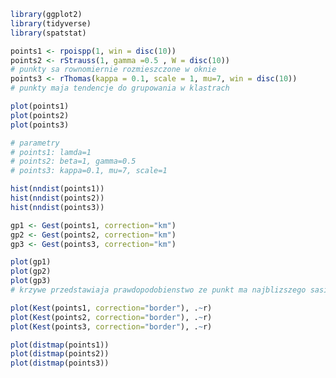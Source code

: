 ```{r}
library(ggplot2)
library(tidyverse)
library(spatstat)
```

```{r}
points1 <- rpoispp(1, win = disc(10))
points2 <- rStrauss(1, gamma =0.5 , W = disc(10))
# punkty sa rownomiernie rozmieszczone w oknie
points3 <- rThomas(kappa = 0.1, scale = 1, mu=7, win = disc(10))
# punkty maja tendencje do grupowania w klastrach

plot(points1)
plot(points2)
plot(points3)

# parametry
# points1: lamda=1
# points2: beta=1, gamma=0.5
# points3: kappa=0.1, mu=7, scale=1
```

```{r}
hist(nndist(points1))
hist(nndist(points2))
hist(nndist(points3))
```

```{r}
gp1 <- Gest(points1, correction="km")
gp2 <- Gest(points2, correction="km")
gp3 <- Gest(points3, correction="km")
```

```{r}
plot(gp1)
plot(gp2)
plot(gp3)
# krzywe przedstawiaja prawdopodobienstwo ze punkt ma najblizszego sasiada w odleglosci r
```

```{r}
plot(Kest(points1, correction="border"), .~r)
plot(Kest(points2, correction="border"), .~r)
plot(Kest(points3, correction="border"), .~r)
```

```{r}
plot(distmap(points1))
plot(distmap(points2))
plot(distmap(points3))
```